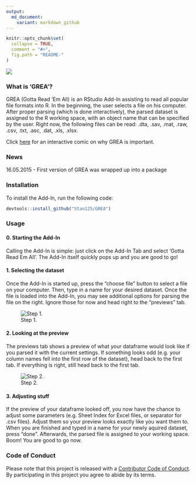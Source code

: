 ```yaml
---
output:
  md_document:
    variant: markdown_github
---
```


<!-- README.md is generated from README.Rmd. Please edit that file -->

```r
knitr::opts_chunk$set(
  collapse = TRUE,
  comment = "#>",
  fig.path = "README-"
)
```

![](logo.png)

### What is 'GREA'?

GREA (Gotta Read 'Em All) is an RStudio Add-In assisting to read all popular file formats into R. In the beginning, the user selects a file on his computer. After proper parsing (which is done interactively), the parsed dataset is assigned to the R working space, with an object name that can be specified by the user. Right now, the following files can be read: .dta, .sav, .mat, .raw, .csv, .txt, .asc, .dat, .xls, .xlsx.

Click [here](http://imgur.com/a/a9M1p) for an interactive comic on why GREA is important.

### News

16.05.2015
- First version of GREA was wrapped up into a package

### Installation

To install the Add-In, run the following code:
```r
devtools::install_github("Stan125/GREA")
```

### Usage

#### 0. Starting the Add-In
Calling the Add-In is simple: just click on the Add-In Tab and select 'Gotta Read Em All'. The Add-In itself quickly pops up and you are good to go!

#### 1. Selecting the dataset
Once the Add-In is started up, press the "choose file" button to select a file on your computer. Then, type in a name for your desired dataset. Once the file is loaded into the Add-In, you may see additional options for parsing the file on the right. Ignore those for now and head right to the "previews" tab.

![Step 1.](step1.png)

#### 2. Looking at the preview
The previews tab shows a preview of what your dataframe would look like if you parsed it with the current settings. If something looks odd (e.g. your column names fell into the first row of the dataset), head back to the first tab. If everything is right, still head back to the first tab.

![Step 2.](step2.png)

#### 3. Adjusting stuff
If the preview of your dataframe looked off, you now have the chance to adjust some parameters (e.g. Sheet Index for Excel files, or separator for .csv files). Adjust them so your preview looks exactly like you want them to. When you are finished and typed in a name for your newly aquired dataset, press "done". Afterwards, the parsed file is assigned to your working space. Boom! You are good to go now.

### Code of Conduct

Please note that this project is released with a [Contributor Code of Conduct](CONDUCT.md). 
By participating in this project you agree to abide by its terms.
